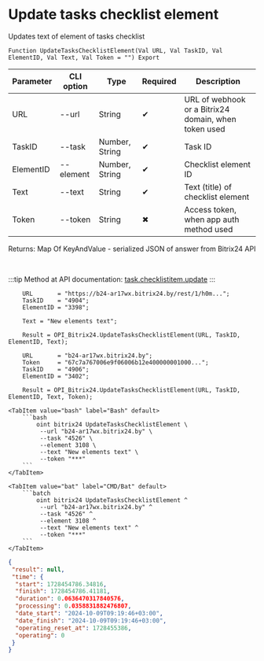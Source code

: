 ﻿---
sidebar_position: 2
---


# Update tasks checklist element
 Updates text of element of tasks checklist



`Function UpdateTasksChecklistElement(Val URL, Val TaskID, Val ElementID, Val Text, Val Token = "") Export`

  | Parameter | CLI option | Type | Required | Description |
  |-|-|-|-|-|
  | URL | --url | String | &#x2714; | URL of webhook or a Bitrix24 domain, when token used |
  | TaskID | --task | Number, String | &#x2714; | Task ID |
  | ElementID | --element | Number, String | &#x2714; | Checklist element ID |
  | Text | --text | String | &#x2714; | Text (title) of checklist element |
  | Token | --token | String | &#x2716; | Access token, when app auth method used |

  
  Returns:  Map Of KeyAndValue - serialized JSON of answer from Bitrix24 API

<br/>

:::tip
Method at API documentation: [task.checklistitem.update](https://dev.1c-bitrix.ru/rest_help/tasks/task/checklistitem/update.php)
:::
<br/>



```bsl title="1C:Enterprise/OneScript code example"
    URL       = "https://b24-ar17wx.bitrix24.by/rest/1/h0m...";
    TaskID    = "4904";
    ElementID = "3398";

    Text = "New elements text";

    Result = OPI_Bitrix24.UpdateTasksChecklistElement(URL, TaskID, ElementID, Text);

    URL       = "b24-ar17wx.bitrix24.by";
    Token     = "67c7a767006e9f06006b12e400000001000...";
    TaskID    = "4906";
    ElementID = "3402";

    Result = OPI_Bitrix24.UpdateTasksChecklistElement(URL, TaskID, ElementID, Text, Token);
```
 

 <Tabs>
  
    <TabItem value="bash" label="Bash" default>
        ```bash
            oint bitrix24 UpdateTasksChecklistElement \
             --url "b24-ar17wx.bitrix24.by" \
             --task "4526" \
             --element 3108 \
             --text "New elements text" \
             --token "***"
        ```
    </TabItem>
  
    <TabItem value="bat" label="CMD/Bat" default>
        ```batch
            oint bitrix24 UpdateTasksChecklistElement ^
             --url "b24-ar17wx.bitrix24.by" ^
             --task "4526" ^
             --element 3108 ^
             --text "New elements text" ^
             --token "***"
        ```
    </TabItem>
</Tabs>


```json title="Result"
{
 "result": null,
 "time": {
  "start": 1728454786.34816,
  "finish": 1728454786.41181,
  "duration": 0.0636470317840576,
  "processing": 0.0358831882476807,
  "date_start": "2024-10-09T09:19:46+03:00",
  "date_finish": "2024-10-09T09:19:46+03:00",
  "operating_reset_at": 1728455386,
  "operating": 0
 }
}
```
